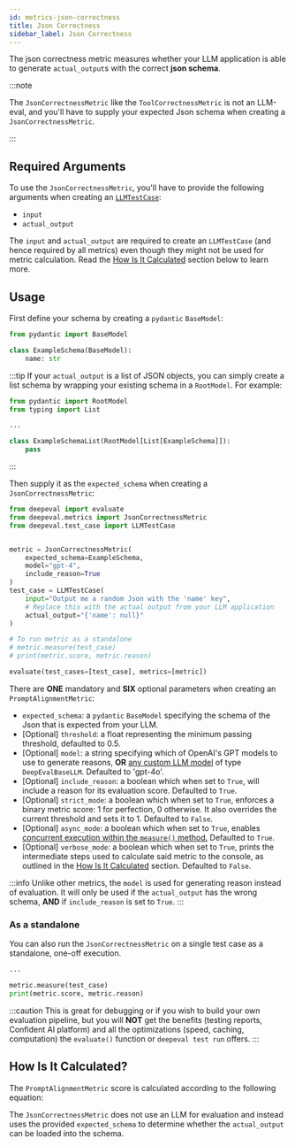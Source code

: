 ```yaml
---
id: metrics-json-correctness
title: Json Correctness
sidebar_label: Json Correctness
---
```


<head>
  <link
    rel="canonical"
    href="https://deepeval.com/docs/metrics-json-correctness"
  />
</head>


<MetricTagsDisplayer usesLLMs={false} referenceless={true} />

The json correctness metric measures whether your LLM application is able to generate `actual_output`s with the correct **json schema**.

:::note

The `JsonCorrectnessMetric` like the `ToolCorrectnessMetric` is not an LLM-eval, and you'll have to supply your expected Json schema when creating a `JsonCorrectnessMetric`.

:::

## Required Arguments

To use the `JsonCorrectnessMetric`, you'll have to provide the following arguments when creating an [`LLMTestCase`](/docs/evaluation-test-cases#llm-test-case):

- `input`
- `actual_output`

The `input` and `actual_output` are required to create an `LLMTestCase` (and hence required by all metrics) even though they might not be used for metric calculation. Read the [How Is It Calculated](#how-is-it-calculated) section below to learn more.

## Usage

First define your schema by creating a `pydantic` `BaseModel`:

```python
from pydantic import BaseModel

class ExampleSchema(BaseModel):
    name: str
```

:::tip
If your `actual_output` is a list of JSON objects, you can simply create a list schema by wrapping your existing schema in a `RootModel`. For example:

```python
from pydantic import RootModel
from typing import List

...

class ExampleSchemaList(RootModel[List[ExampleSchema]]):
    pass
```

:::

Then supply it as the `expected_schema` when creating a `JsonCorrectnessMetric`:

```python
from deepeval import evaluate
from deepeval.metrics import JsonCorrectnessMetric
from deepeval.test_case import LLMTestCase


metric = JsonCorrectnessMetric(
    expected_schema=ExampleSchema,
    model="gpt-4",
    include_reason=True
)
test_case = LLMTestCase(
    input="Output me a random Json with the 'name' key",
    # Replace this with the actual output from your LLM application
    actual_output="{'name': null}"
)

# To run metric as a standalone
# metric.measure(test_case)
# print(metric.score, metric.reason)

evaluate(test_cases=[test_case], metrics=[metric])
```

There are **ONE** mandatory and **SIX** optional parameters when creating an `PromptAlignmentMetric`:

- `expected_schema`: a `pydantic` `BaseModel` specifying the schema of the Json that is expected from your LLM.
- [Optional] `threshold`: a float representing the minimum passing threshold, defaulted to 0.5.
- [Optional] `model`: a string specifying which of OpenAI's GPT models to use to generate reasons, **OR** [any custom LLM model](/docs/metrics-introduction#using-a-custom-llm) of type `DeepEvalBaseLLM`. Defaulted to 'gpt-4o'.
- [Optional] `include_reason`: a boolean which when set to `True`, will include a reason for its evaluation score. Defaulted to `True`.
- [Optional] `strict_mode`: a boolean which when set to `True`, enforces a binary metric score: 1 for perfection, 0 otherwise. It also overrides the current threshold and sets it to 1. Defaulted to `False`.
- [Optional] `async_mode`: a boolean which when set to `True`, enables [concurrent execution within the `measure()` method.](/docs/metrics-introduction#measuring-a-metric-in-async) Defaulted to `True`.
- [Optional] `verbose_mode`: a boolean which when set to `True`, prints the intermediate steps used to calculate said metric to the console, as outlined in the [How Is It Calculated](#how-is-it-calculated) section. Defaulted to `False`.

:::info
Unlike other metrics, the `model` is used for generating reason instead of evaluation. It will only be used if the `actual_output` has the wrong schema, **AND** if `include_reason` is set to `True`.
:::

### As a standalone

You can also run the `JsonCorrectnessMetric` on a single test case as a standalone, one-off execution.

```python
...

metric.measure(test_case)
print(metric.score, metric.reason)
```

:::caution
This is great for debugging or if you wish to build your own evaluation pipeline, but you will **NOT** get the benefits (testing reports, Confident AI platform) and all the optimizations (speed, caching, computation) the `evaluate()` function or `deepeval test run` offers.
:::

## How Is It Calculated?

The `PromptAlignmentMetric` score is calculated according to the following equation:

<Equation
  formula="\text{Json Correctness} = \begin{cases}
1 & \text{If the actual output fits the expected schema}, \\
0 & \text{Otherwise}
\end{cases}"
/>

The `JsonCorrectnessMetric` does not use an LLM for evaluation and instead uses the provided `expected_schema` to determine whether the `actual_output` can be loaded into the schema.
